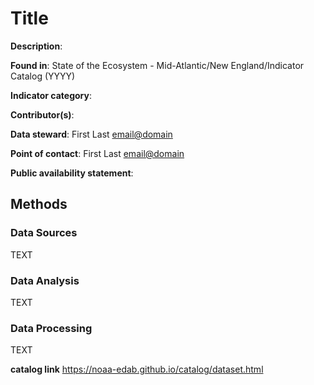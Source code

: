 # Title {#dataset}

**Description**:

**Found in**: State of the Ecosystem - Mid-Atlantic/New England/Indicator Catalog (YYYY) 

**Indicator category**: 

**Contributor(s)**: 
  
**Data steward**: First Last <email@domain>
  
**Point of contact**: First Last <email@domain>
  
**Public availability statement**: 

## Methods

### Data Sources

TEXT 

### Data Analysis

TEXT

### Data Processing 

TEXT

**catalog link**
<https://noaa-edab.github.io/catalog/dataset.html>